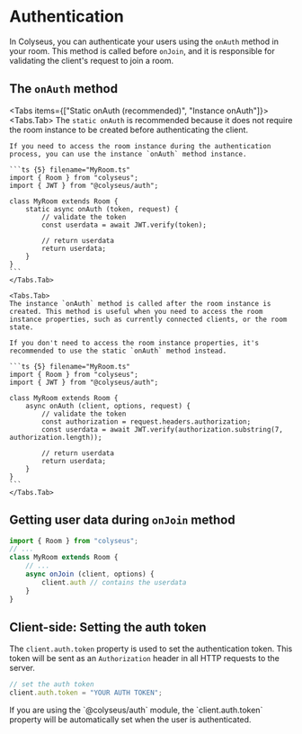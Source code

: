 
# Authentication

In Colyseus, you can authenticate your users using the `onAuth` method in your room. This method is called before `onJoin`, and it is responsible for validating the client's request to join a room.

<Steps>

## The `onAuth` method

<Tabs items={["Static onAuth (recommended)", "Instance onAuth"]}>
    <Tabs.Tab>
    The `static onAuth` is recommended because it does not require the room instance to be created before authenticating the client.

    If you need to access the room instance during the authentication process, you can use the instance `onAuth` method instance.

    ```ts {5} filename="MyRoom.ts"
    import { Room } from "colyseus";
    import { JWT } from "@colyseus/auth";

    class MyRoom extends Room {
        static async onAuth (token, request) {
            // validate the token
            const userdata = await JWT.verify(token);

            // return userdata
            return userdata;
        }
    }
    ```
    </Tabs.Tab>

    <Tabs.Tab>
    The instance `onAuth` method is called after the room instance is created. This method is useful when you need to access the room instance properties, such as currently connected clients, or the room state.

    If you don't need to access the room instance properties, it's recommended to use the static `onAuth` method instead.

    ```ts {5} filename="MyRoom.ts"
    import { Room } from "colyseus";
    import { JWT } from "@colyseus/auth";

    class MyRoom extends Room {
        async onAuth (client, options, request) {
            // validate the token
            const authorization = request.headers.authorization;
            const userdata = await JWT.verify(authorization.substring(7, authorization.length));

            // return userdata
            return userdata;
        }
    }
    ```
    </Tabs.Tab>
</Tabs>

## Getting user data during `onJoin` method

```ts {5} filename="MyRoom.ts"
import { Room } from "colyseus";
// ...
class MyRoom extends Room {
    // ...
    async onJoin (client, options) {
        client.auth // contains the userdata
    }
}
```

## Client-side: Setting the auth token

The `client.auth.token` property is used to set the authentication token. This token will be sent as an `Authorization` header in all HTTP requests to the server.

```js filename="client.js"
// set the auth token
client.auth.token = "YOUR AUTH TOKEN";
```

<Callout type="info">
    If you are using the `@colyseus/auth` module, the `client.auth.token` property will be automatically set when the user is authenticated.
</Callout>


</Steps>